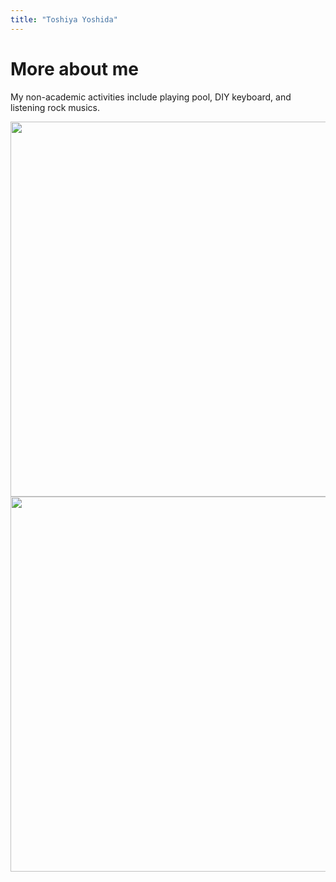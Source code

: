 ```yaml
---
title: "Toshiya Yoshida"
---
```

<style type="text/css">
h1.title {
  font-size: 0px;
  color: DarkRed;
}
</style>

# More about me

My non-academic activities include playing pool, DIY keyboard, and listening rock musics.

<img src="upload/pool03.jpg" width="600" > <img src="upload/keyboard01.jpg" width="600" >
